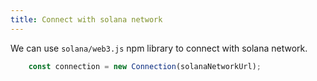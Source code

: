 ```yaml
---
title: Connect with solana network
---
```


We can use `solana/web3.js` npm library to connect with solana network.

```js
    const connection = new Connection(solanaNetworkUrl);
```
